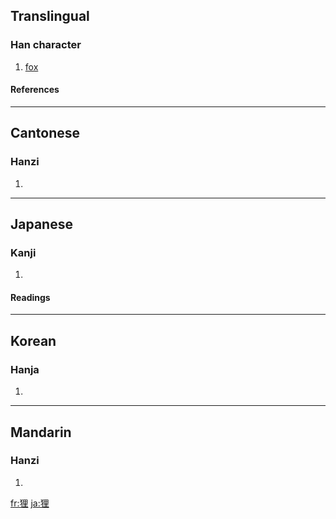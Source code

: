{{see|貍}}

==Translingual==
===Han character===
{{Han char|rn=94|rad=犬|as=07|sn=10|four=4621<sub>4</sub>|canj=大竹田土 (KHWG)}}
# [[fox]]
====References====
{{Han ref|kx=0711.290|dkj=20427|dj=1123.270|hdz=21348.110|uh=72F8|ud=29432|bh=AF57|bd=44887}}

----
==Cantonese==
===Hanzi===
{{yue-hanzi|jyut=|y=lei4}}
# {{defn|Cantonese}}

----
==Japanese==
===Kanji===
{{ja-kanji|grade=|rs=犬07}}
# {{defn|Japanese}} 
====Readings====
{{ja-readings|on=[[り]] (ri)|kun=[[たぬき]] (tanuki)}}

----
==Korean==
===Hanja===
{{ko-hanja|hangeul=리>이|eumhun=|rv=ri>i|mr=ri>i|y=li>i}}
# {{defn|Korean}}

----
==Mandarin==
===Hanzi===
{{cmn-hanzi|pin=[[lí]] (li2)|wg=li<sup>2</sup>}}
# {{defn|Mandarin}}

[[fr:狸]]
[[ja:狸]]